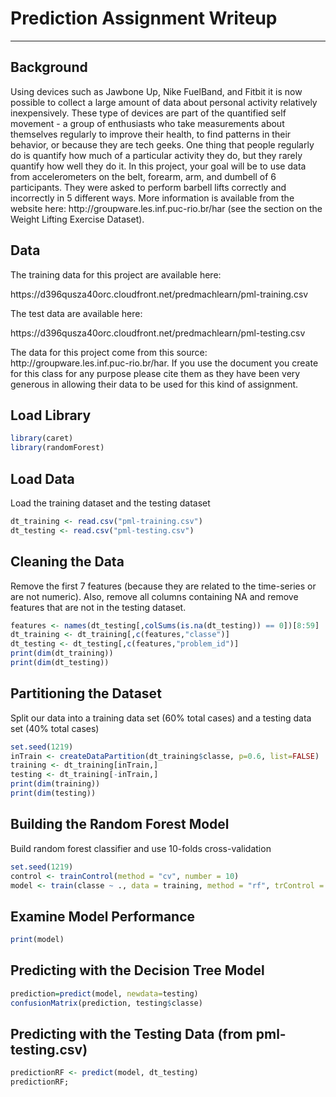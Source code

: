 # Prediction Assignment Writeup

-------------------------------

## Background

Using devices such as Jawbone Up, Nike FuelBand, and Fitbit it is now possible to collect a large amount of data about personal activity relatively inexpensively. These type of devices are part of the quantified self movement - a group of enthusiasts who take measurements about themselves regularly to improve their health, to find patterns in their behavior, or because they are tech geeks. One thing that people regularly do is quantify how much of a particular activity they do, but they rarely quantify how well they do it. In this project, your goal will be to use data from accelerometers on the belt, forearm, arm, and dumbell of 6 participants. They were asked to perform barbell lifts correctly and incorrectly in 5 different ways. More information is available from the website here: http://groupware.les.inf.puc-rio.br/har (see the section on the Weight Lifting Exercise Dataset).

## Data

The training data for this project are available here:

https://d396qusza40orc.cloudfront.net/predmachlearn/pml-training.csv

The test data are available here:

https://d396qusza40orc.cloudfront.net/predmachlearn/pml-testing.csv


The data for this project come from this source: http://groupware.les.inf.puc-rio.br/har. If you use the document you create for this class for any purpose please cite them as they have been very generous in allowing their data to be used for this kind of assignment.

## Load Library
```{r results='hide'}
library(caret)
library(randomForest)
```

## Load Data
Load the training dataset and the testing dataset
```{r}
dt_training <- read.csv("pml-training.csv")
dt_testing <- read.csv("pml-testing.csv")
```

## Cleaning the Data
Remove the first 7 features (because they are related to the time-series or are not numeric). Also, remove all columns containing NA and remove features that are not in the testing dataset.
```{r}
features <- names(dt_testing[,colSums(is.na(dt_testing)) == 0])[8:59]
dt_training <- dt_training[,c(features,"classe")]
dt_testing <- dt_testing[,c(features,"problem_id")]
print(dim(dt_training))
print(dim(dt_testing))
```


## Partitioning the Dataset
Split our data into a training data set (60% total cases) and a testing data set (40% total cases)
```{r}
set.seed(1219)
inTrain <- createDataPartition(dt_training$classe, p=0.6, list=FALSE)
training <- dt_training[inTrain,]
testing <- dt_training[-inTrain,]
print(dim(training))
print(dim(testing))
```

## Building the Random Forest Model
Build random forest classifier and use 10-folds cross-validation
```{r}
set.seed(1219)
control <- trainControl(method = "cv", number = 10)
model <- train(classe ~ ., data = training, method = "rf", trControl = control)
```

## Examine Model Performance
```{r}
print(model)
```

## Predicting with the Decision Tree Model
```{r}
prediction=predict(model, newdata=testing)
confusionMatrix(prediction, testing$classe)
```

## Predicting with the Testing Data (from pml-testing.csv)
```{r}
predictionRF <- predict(model, dt_testing)
predictionRF;
```